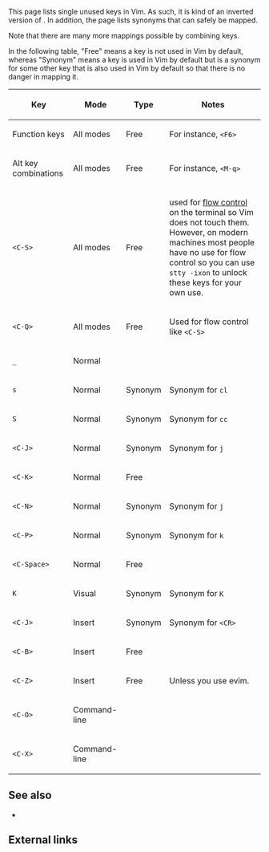 This page lists single unused keys in Vim. As such, it is kind of an inverted version of {{help|index}}. In addition, the page lists synonyms that can safely be mapped.

Note that there are many more mappings possible by combining keys.

In the following table, "Free" means a key is not used in Vim by default, whereas "Synonym" means a key is used in Vim by default but is a synonym for some other key that is also used in Vim by default so that there is no danger in mapping it.

{| class="sortable wikitable"
! Key !! Mode !! Type !! Notes
|-
| Function keys || All modes || Free || For instance, <code>&lt;F6&gt;</code>
|-
| Alt key combinations || All modes || Free || For instance, <code>&lt;M-q&gt;</code>
|-
| <code>&lt;C-S&gt;</code> || All modes || Free || used for [[wikipedia:Software flow control|flow control]] on the terminal so Vim does not touch them. However, on modern machines most people have no use for flow control so you can use <code>stty -ixon</code> to unlock these keys for your own use.
|-
| <code>&lt;C-Q&gt;</code> || All modes || Free || Used for flow control like <code>&lt;C-S&gt;</code>
|-
| <code>_</code> || Normal || ||
|-
| <code>s</code> || Normal || Synonym || Synonym for <code>cl</code>
|-
| <code>S</code> || Normal || Synonym || Synonym for <code>cc</code>
|-
| <code>&lt;C-J&gt;</code> || Normal || Synonym || Synonym for <code>j</code>
|-
| <code>&lt;C-K&gt;</code> || Normal || Free ||
|-
| <code>&lt;C-N&gt;</code> || Normal || Synonym || Synonym for <code>j</code>
|-
| <code>&lt;C-P&gt;</code> || Normal || Synonym || Synonym for <code>k</code>
|-
| <code>&lt;C-Space&gt;</code> || Normal || Free ||
|-
| <code>K</code> || Visual || Synonym || Synonym for <code><Esc>K</code>
|-
| <code>&lt;C-J&gt;</code> || Insert || Synonym || Synonym for <code>&lt;CR&gt;</code>
|-
| <code>&lt;C-B&gt;</code> || Insert || Free ||
|-
| <code>&lt;C-Z&gt;</code> || Insert || Free || Unless you use evim.
|-
| <code>&lt;C-O&gt;</code> || Command-line || ||
|-
| <code>&lt;C-X&gt;</code> || Command-line || ||
|}

==See also==

* {{help|map-which-keys}}

==External links==
